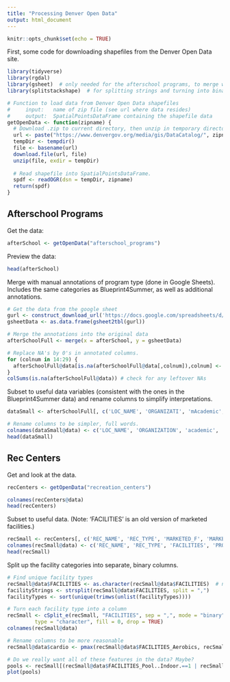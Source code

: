```yaml
---
title: "Processing Denver Open Data"
output: html_document
---
```


```r
knitr::opts_chunk$set(echo = TRUE)
```

First, some code for downloading shapefiles from the Denver Open Data site.

```r
library(tidyverse)
library(rgdal)
library(gsheet)  # only needed for the afterschool programs, to merge with annotated data
library(splitstackshape)  # for splitting strings and turning into binary columns

# Function to load data from Denver Open Data shapefiles
#     input:   name of zip file (see url where data resides)
#     output:  SpatialPointsDataFrame containing the shapefile data
getOpenData <- function(zipname) {
  # Download .zip to current directory, then unzip in temporary directory.
  url <- paste("https://www.denvergov.org/media/gis/DataCatalog/", zipname, "/shape/", zipname, ".zip", sep="")
  tempDir <- tempdir()
  file <- basename(url)
  download.file(url, file)
  unzip(file, exdir = tempDir)
  
  # Read shapefile into SpatialPointsDataFrame.
  spdf <- readOGR(dsn = tempDir, zipname)
  return(spdf)
}
```

## Afterschool Programs

Get the data:

```r
afterSchool <- getOpenData("afterschool_programs")
```

Preview the data:

```r
head(afterSchool)
```

Merge with manual annotations of program type (done in Google Sheets). 
Includes the same categories as Blueprint4Summer, as well as additional annotations.

```r
# Get the data from the google sheet
gurl <- construct_download_url('https://docs.google.com/spreadsheets/d/1N8Mj_OzM9ogRzZtv58lBsUxFtCqLWoM7VBB25GOUxaw/edit#gid=1653444852')
gsheetData <- as.data.frame(gsheet2tbl(gurl))

# Merge the annotations into the original data
afterSchoolFull <- merge(x = afterSchool, y = gsheetData)

# Replace NA's by 0's in annotated columns.
for (colnum in 14:29) {
  afterSchoolFull@data[is.na(afterSchoolFull@data[,colnum]),colnum] <- 0
}
colSums(is.na(afterSchoolFull@data)) # check for any leftover NAs
```

Subset to useful data variables (consistent with the ones in the Blueprint4Summer data) and rename columns to simplify interpretations.

```r
dataSmall <- afterSchoolFull[, c('LOC_NAME', 'ORGANIZATI', 'mAcademic', 'mArts', 'mCooking', 'mDance', 'mDrama', 'mMusic', 'mNature', 'mSports', 'mStem', 'mGirls Program', 'DESCRIPTIO')]

# Rename columns to be simpler, full words.
colnames(dataSmall@data) <- c('LOC_NAME', 'ORGANIZATION', 'academic', 'arts', 'cooking', 'dance', 'drama', 'music', 'nature', 'sports', 'stem', 'girls_only', 'DESCRIPTION')
head(dataSmall)
```

## Rec Centers

Get and look at the data.

```r
recCenters <- getOpenData("recreation_centers")
```

```r
colnames(recCenters@data)
head(recCenters)
```

Subset to useful data. (Note: 'FACILITIES' is an old version of marketed facilities.)

```r
recSmall <- recCenters[, c('REC_NAME', 'REC_TYPE', 'MARKETED_F', 'MARKETED_P', 'YEAR_BUILT', 'YEAR_REMOD', 'BLDG_SQFT', 'LABEL')]
colnames(recSmall@data) <- c('REC_NAME', 'REC_TYPE', 'FACILITIES', 'PROGRAMS', 'YEAR_BUILT', 'YEAR_REMOD', 'BLDG_SQFT', 'NAME_SHORT')
head(recSmall)
```

Split up the facility categories into separate, binary columns.

```r
# Find unique facility types
recSmall@data$FACILITIES <- as.character(recSmall@data$FACILITIES)  # needs to be character type for splitting
facilityStrings <- strsplit(recSmall@data$FACILITIES, split = ",")
facilityTypes <- sort(unique(trimws(unlist(facilityTypes))))

# Turn each facility type into a column
recSmall <- cSplit_e(recSmall, "FACILITIES", sep = ",", mode = "binary", 
         type = "character", fill = 0, drop = TRUE)
colnames(recSmall@data)

# Rename columns to be more reasonable
recSmall@data$cardio <- pmax(recSmall@data$FACILITIES_Aerobics, recSmall@data$FACILITIES_Cardio.Eqpmnt, recSmall@data$FACILITIES_Cardio.Eqpmt)

# Do we really want all of these features in the data? Maybe?
pools <- recSmall[(recSmall@data$FACILITIES_Pool..Indoor.==1 | recSmall@data$FACILITIES_Pool..Outdoor.==1),]  # where are the pools
plot(pools)


```

